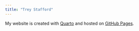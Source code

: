 ```yaml
---
title: "Trey Stafford"
---
```


My website is created with [Quarto](https://quarto.org/) and hosted on
[GitHub Pages](https://pages.github.com/).
